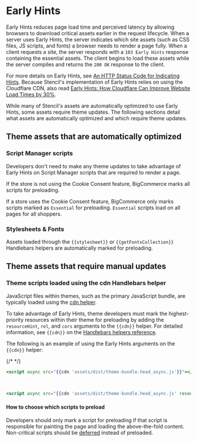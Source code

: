 

# Early Hints

Early Hints reduces page load time and perceived latency by allowing browsers to download critical assets earlier in the request lifecycle. When a server uses Early Hints, the server indicates which site assets (such as CSS files, JS scripts, and fonts) a browser needs to render a page fully. When a client requests a site, the server responds with a `103 Early Hints` response containing the essential assets. The client begins to load these assets while the server compiles and returns the `200 OK` response to the client. 

For more details on Early Hints, see [An HTTP Status Code for Indicating Hints](https://httpwg.org/specs/rfc8297.html#introduction). Because Stencil's implementation of Early Hints relies on using the Cloudflare CDN, also read 
[Early Hints: How Cloudflare Can Improve Website Load Times by 30%](https://blog.cloudflare.com/early-hints/). 

While many of Stencil's assets are automatically optimized to use Early Hints, some assets require theme updates. The following sections detail what assets are automatically optimized and which require theme updates. 

## Theme assets that are automatically optimized

### Script Manager scripts

Developers don't need to make any theme updates to take advantage of Early Hints on Script Manager scripts that are required to render a page. 

If the store is not using the Cookie Consent feature, BigCommerce marks all scripts for preloading. 

If a store uses the Cookie Consent feature, BigCommerce only marks scripts marked as `Essential` for preloading. `Essential` scripts load on all pages for all shoppers.

### Stylesheets & Fonts

Assets loaded through the `{{stylesheet}}` or `{{getFontsCollection}}` Handlebars helpers are automatically marked for preloading.

## Theme assets that require manual updates

### Theme scripts loaded using the cdn Handlebars helper

JavaScript files within themes, such as the primary JavaScript bundle, are typically loaded using the [cdn helper](https://developer.bigcommerce.com/stencil-docs/ZG9jOjIyMDcxOA-handlebars-helpers-reference#cdn).

To take advantage of Early Hints, theme developers must mark the highest-priority resources within their theme for preloading by adding the `resourceHint`, `rel`, and `cors` arguments to the `{{cdn}}` helper. For detailed information, see `{{cdn}}` on the [Handlebars helpers reference](https://developer.bigcommerce.com/stencil-docs/ZG9jOjIyMDcxOA-handlebars-helpers-reference#cdn).

The following is an example of using the Early Hints arguments on the `{{cdn}}` helper:

{/* <!-- https://github.com/bigcommerce/cornerstone/pull/2261/files --> */}

```handlebars filename="Before"
<script async src="{{cdn 'assets/dist/theme-bundle.head_async.js'}}"></script>
```
&nbsp;

```handlebars filename="After"
<script async src="{{cdn 'assets/dist/theme-bundle.head_async.js' resourceHint='preload' as='script'}}"></script>
```

#### How to choose which scripts to preload

Developers should only mark a script for preloading if that script is responsible for painting the page and loading the above-the-fold content. Non-critical scripts should be [deferred](https://web.dev/render-blocking-resources/) instead of preloaded. 
